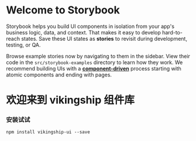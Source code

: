 
<Meta title="Example/Introduction" />



# Welcome to Storybook

Storybook helps you build UI components in isolation from your app's business logic, data, and context.
That makes it easy to develop hard-to-reach states. Save these UI states as **stories** to revisit during development, testing, or QA.

Browse example stories now by navigating to them in the sidebar.
View their code in the `src/storybook-examples` directory to learn how they work.
We recommend building UIs with a [**component-driven**](https://componentdriven.org) process starting with atomic components and ending with pages.


<h1>欢迎来到 vikingship 组件库</h1>
<h3>安装试试</h3> 
<code>npm install vikingship-ui --save</code>